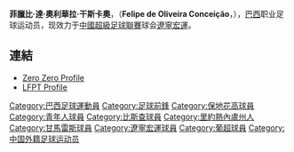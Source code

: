 {{Football player infobox
| playername          = 迪格拉奧
| fullname            = Felipe de Oliveira Conceição
| dateofbirth         = {{birth date and age|1979|7|9|df=yes}}
| cityofbirth         = [[里約熱內盧|里約熱內盧]]
| countryofbirth      = [[巴西|巴西]]
| height              = {{height|m=1.84}}
| position            = [[前鋒_(足球)|前鋒]]
| currentclub         = [[遼寧宏運|遼寧宏運]]
| clubnumber          = 32
| youthyears          = 
| youthclubs          = 
|years=1998-01<br>2002-03<br>2003<br>2003<br>2003-04<br>2004-05<br>2005-06<br>2006-07<br>2007<br>2007-08<br>2008-09<br>2009<br>2009-10<br>2010-
| clubs                = [[保地花高|保地花高]]<br>[[青年人體育會|青年人體育會]]<br>[[通布斯足球俱樂部|湯賓斯]]<br>[[熱米納爾比爾肖特|熱米納爾比爾肖特]]<br>[[保地花高|保地花高]]<br>[[美洲足球俱樂部|阿美利加MG]]<br>{{tsl|en|Associação Desportiva Cabofriense||康柏費倫斯}}<br>{{tsl|en|Associação Atlética Portuguesa||葡萄牙人}}<br>[[图皮足球俱乐部|圖皮]]<br>[[吉馬良斯維多利亞|甘馬雷斯]]<br>→ [[蓬特韋德拉足球會|彭特維德拉]] (借用)<br>→ [[巴利阿里競技體育會|巴利阿里]] (借用)<br>[[保利斯達足球會|保利斯達]]<br>[[遼寧宏運|遼寧宏運]]
| caps(goals)          = ?(?)<br>?(?)<br>?(?)<br>0(0)<br>?(?)<br>?(?)<br>?(?)<br>?(?)<br>?(?)<br>4(1)<br>?(?)<br>?(?)<br>?(?)<br>1(0)
| nationalyears        = 
| nationalteam1        = 
| nationalcaps(goals)  = 
| club-update          = 10:34, 27 March 2010 (UTC)
| nationalteam-update  = 
}}

'''菲臘比·達·奧利華拉·干斯卡奧'''，（'''Felipe de Oliveira Conceição'''，{{Bd|1979年|7月9日||}}），[[巴西|巴西]]职业足球运动员，现效力于[[中國超級足球聯賽|中國超級足球聯賽]]球会[[遼寧宏運|遼寧宏運]]。

==連結==
*[http://www.zerozero.pt/jogador.php?id=42078 Zero Zero Profile] {{Wayback|url=http://www.zerozero.pt/jogador.php?id=42078 |date=20081218235101 }}
*[http://www.lpfp.pt/liga_sagres/pages/pessoa.aspx?epoca=20072008&clube=vguimaraes&jogador=2237 LFPT Profile]

{{DEFAULTSORT:Felipe Tigrao}}
[[Category:巴西足球運動員|Category:巴西足球運動員]]
[[Category:足球前鋒|Category:足球前鋒]]
[[Category:保地花高球員|Category:保地花高球員]]
[[Category:青年人球員|Category:青年人球員]]
[[Category:比斯查球員|Category:比斯查球員]]
[[Category:里約熱內盧州人|Category:里約熱內盧州人]]
[[Category:甘馬雷斯球員|Category:甘馬雷斯球員]]
[[Category:遼寧宏運球員|Category:遼寧宏運球員]]
[[Category:葡超球員|Category:葡超球員]]
[[Category:中国外籍足球运动员|Category:中国外籍足球运动员]]